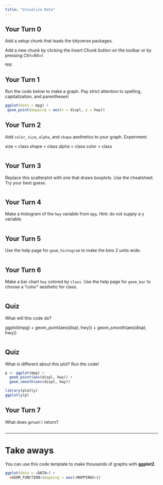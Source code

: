 ```yaml
---
title: "Visualize Data"
---
```


## Your Turn 0

Add a setup chunk that loads the tidyverse packages.

Add a new chunk by clicking the *Insert Chunk* button on the toolbar or by pressing *Ctrl+Alt+I*.



```r
mpg
```


## Your Turn 1

Run the code below to make a graph. Pay strict attention to spelling, capitalization, and parentheses!

```r
ggplot(data = mpg) +
 geom_point(mapping = aes(x = displ, y = hwy))
```

## Your Turn 2

Add `color`, `size`, `alpha`, and `shape` aesthetics to your graph. Experiment.  

size = class
shape = class
alpha = class
color = class

```r

```


## Your Turn 3

Replace this scatterplot with one that draws boxplots. Use the cheatsheet. Try your best guess.



```r

```

## Your Turn 4

Make a histogram of the `hwy` variable from `mpg`. Hint: do not supply a y variable.

```r

```

## Your Turn 5

Use the help page for `geom_histogram` to make the bins 2 units wide.

```r

```

## Your Turn 6

Make a bar chart `hwy` colored by `class`. Use the help page for `geom_bar` to choose a "color" aesthetic for class.

```r

```

## Quiz

What will this code do?

ggplot(mpg) + 
  geom_point(aes(displ, hwy)) +
  geom_smooth(aes(displ, hwy))

```r

```

## Quiz

What is different about this plot? Run the code!

```r
p <- ggplot(mpg) + 
  geom_point(aes(displ, hwy)) +
  geom_smooth(aes(displ, hwy))

library(plotly)
ggplotly(p)
```

## Your Turn 7

What does `getwd()` return?

```r

```

***

# Take aways

You can use this code template to make thousands of graphs with **ggplot2**.

```r
ggplot(data = <DATA>) +
  <GEOM_FUNCTION>(mapping = aes(<MAPPINGS>))
```